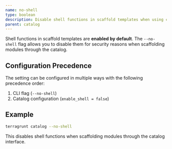 ```yaml
---
name: no-shell
type: boolean
description: Disable shell functions in scaffold templates when using catalog.
parent: catalog
---
```


Shell functions in scaffold templates are **enabled by default**. The `--no-shell` flag allows you to disable them for security reasons when scaffolding modules through the catalog.

## Configuration Precedence

The setting can be configured in multiple ways with the following precedence order:

1. CLI flag (`--no-shell`)
2. Catalog configuration (`enable_shell = false`)

## Example

```bash
terragrunt catalog --no-shell
```

This disables shell functions when scaffolding modules through the catalog interface. 